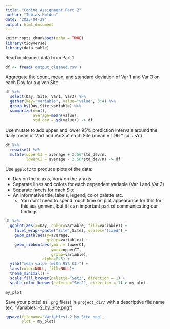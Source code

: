 ```yaml
---
title: "Coding Assignment Part 2"
author: "Tobias Holden"
date: '2023-04-29'
output: html_document
---
```


```r
knitr::opts_chunk$set(echo = TRUE)
library(tidyverse)
library(data.table)
```

Read in cleaned data from Part 1

```r
df <- fread('output_cleaned.csv')
```

Aggregate the count, mean, and standard deviation of Var 1 and Var 3 on each Day for a given Site

```r
df %>%
  select(Day, Site, Var1, Var3) %>%
  gather(key="variable", value="value", 3:4) %>%
  group_by(Day,Site,variable) %>%
  summarize(n=n(),
            average=mean(value),
            std_dev = sd(value)) -> df
```

Use mutate to add upper and lower 95% prediction intervals around the daily mean of Var1 and Var3 at each Site  (mean ± 1.96 * sd ÷ √n)

```r
df %>%  
  rowwise() %>%
  mutate(upperCI = average + 2.56*std_dev/n,
         lowerCI = average - 2.56*std_dev/n) -> df
```

Use `ggplot2` to produce plots of the data:

* Day on the x-axis, Var# on the y-axis  
* Separate lines and colors for each dependent variable (Var 1 and Var 3)  
* Separate facets for each Site  
* An informative title, labels, legend, color palette etc.  
  * You don't need to spend much time on plot appearance for this for this assignment, but it is an important part of communicating our findings  
  
```r
df %>%
  ggplot(aes(x=Day, color=variable, fill=variable)) + 
    facet_wrap(~paste("Site",Site), scales="fixed") +
    geom_path(aes(y=average,
                  group=variable)) +
    geom_ribbon(aes(ymin = lowerCI, 
                    ymax=upperCI, 
                    group=variable), 
                alpha=0.5) + 
  ylab("mean value (with 95% CI)") + 
  labs(color=NULL, fill=NULL)+
  theme_minimal() +
  scale_fill_brewer(palette="Set2", direction = 1) +
  scale_color_brewer(palette="Set2", direction = 1)-> my_plot

my_plot
```


Save your plot(s) as `.png` file(s) in `project_dir/` with a descriptive file name (ex. "Variables1-2_by_Site.png")


```r
ggsave(filename='Variables1-2_by_Site.png', 
       plot = my_plot)
```



